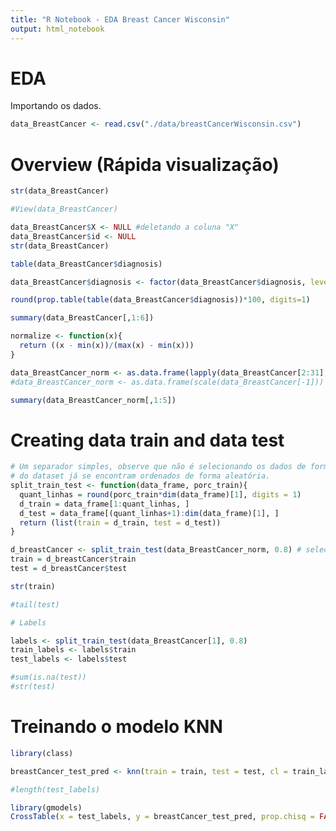 ```yaml
---
title: "R Notebook - EDA Breast Cancer Wisconsin"
output: html_notebook
---
```


# EDA

Importando os dados.
```r
data_BreastCancer <- read.csv("./data/breastCancerWisconsin.csv")
```


# Overview (Rápida visualização)
```r
str(data_BreastCancer)
```

```r
#View(data_BreastCancer)
```

```r
data_BreastCancer$X <- NULL #deletando a coluna "X"
data_BreastCancer$id <- NULL
str(data_BreastCancer)
```

```r
table(data_BreastCancer$diagnosis)
```

```r
data_BreastCancer$diagnosis <- factor(data_BreastCancer$diagnosis, levels = c("B", "M"), labels = c("Benign", "Malignant"))
```
```r
round(prop.table(table(data_BreastCancer$diagnosis))*100, digits=1)
```

```r
summary(data_BreastCancer[,1:6])
```


```r
normalize <- function(x){
  return ((x - min(x))/(max(x) - min(x)))
}
```

```r
data_BreastCancer_norm <- as.data.frame(lapply(data_BreastCancer[2:31], normalize))
#data_BreastCancer_norm <- as.data.frame(scale(data_BreastCancer[-1]))
```
```r
summary(data_BreastCancer_norm[,1:5])
```


# Creating data train and data test

```r
# Um separador simples, observe que não é selecionando os dados de forma aleatória dado que os dados
# do dataset já se encontram ordenados de forma aleatória. 
split_train_test <- function(data_frame, porc_train){
  quant_linhas = round(porc_train*dim(data_frame)[1], digits = 1)
  d_train = data_frame[1:quant_linhas, ]
  d_test = data_frame[(quant_linhas+1):dim(data_frame)[1], ]
  return (list(train = d_train, test = d_test))
}
```

```r
d_breastCancer <- split_train_test(data_BreastCancer_norm, 0.8) # selecionando 80% dos dados para treino
train = d_breastCancer$train
test = d_breastCancer$test
```

```r
str(train)
```

```r
#tail(test)
```


```r
# Labels

labels <- split_train_test(data_BreastCancer[1], 0.8)
train_labels <- labels$train
test_labels <- labels$test
```

```r
#sum(is.na(test))
#str(test)
```


# Treinando o modelo KNN

```r
library(class)

breastCancer_test_pred <- knn(train = train, test = test, cl = train_labels, k = 21)
```

```r
#length(test_labels)
```

```r
library(gmodels)
CrossTable(x = test_labels, y = breastCancer_test_pred, prop.chisq = FALSE)
```











